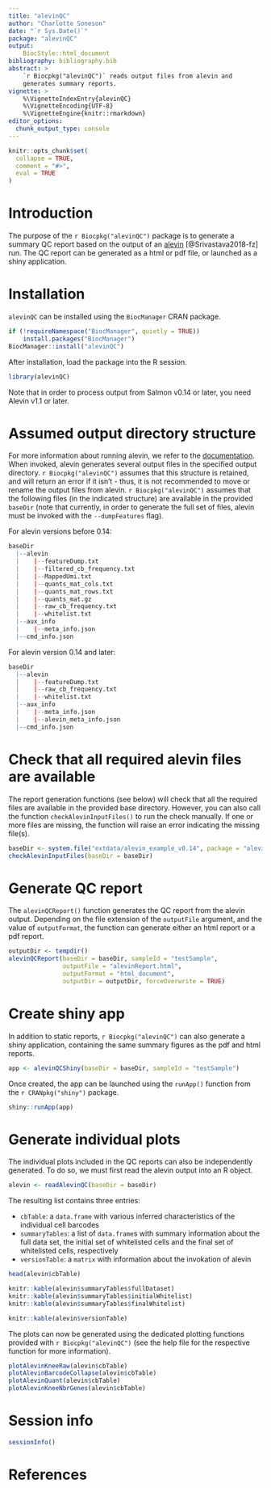 ```yaml
---
title: "alevinQC"
author: "Charlotte Soneson"
date: "`r Sys.Date()`"
package: "alevinQC"
output: 
    BiocStyle::html_document
bibliography: bibliography.bib
abstract: >
    `r Biocpkg("alevinQC")` reads output files from alevin and 
    generates summary reports.
vignette: >
    %\VignetteIndexEntry{alevinQC}
    %\VignetteEncoding{UTF-8}  
    %\VignetteEngine{knitr::rmarkdown}
editor_options: 
  chunk_output_type: console
---
```


```r
knitr::opts_chunk$set(
  collapse = TRUE,
  comment = "#>",
  eval = TRUE
)
```

# Introduction

The purpose of the `r Biocpkg("alevinQC")` package is to generate a summary QC
report based on the output of an
[alevin](https://salmon.readthedocs.io/en/latest/alevin.html)
[@Srivastava2018-fz] run. The QC report can be generated as a html or pdf file,
or launched as a shiny application.

# Installation

`alevinQC` can be installed using the `BiocManager` CRAN package.

```r
if (!requireNamespace("BiocManager", quietly = TRUE))
    install.packages("BiocManager")
BiocManager::install("alevinQC")
```

After installation, load the package into the R session.

```r
library(alevinQC)
```

Note that in order to process output from Salmon v0.14 or later, you need 
Alevin v1.1 or later. 

# Assumed output directory structure

For more information about running alevin, we refer to the
[documentation](https://salmon.readthedocs.io/en/latest/alevin.html). When
invoked, alevin generates several output files in the specified output
directory. `r Biocpkg("alevinQC")` assumes that this structure is retained, and
will return an error if it isn't  - thus, it is not recommended to move or
rename the output files from alevin. `r Biocpkg("alevinQC")` assumes that the
following files (in the indicated structure) are available in the provided
`baseDir` (note that currently, in order to generate the full set of files,
alevin must be invoked with the `--dumpFeatures` flag).

For alevin versions before 0.14:

```r
baseDir
  |--alevin
  |    |--featureDump.txt
  |    |--filtered_cb_frequency.txt
  |    |--MappedUmi.txt
  |    |--quants_mat_cols.txt
  |    |--quants_mat_rows.txt
  |    |--quants_mat.gz
  |    |--raw_cb_frequency.txt
  |    |--whitelist.txt
  |--aux_info
  |    |--meta_info.json
  |--cmd_info.json
```

For alevin version 0.14 and later:

```r
baseDir
  |--alevin
  |    |--featureDump.txt
  |    |--raw_cb_frequency.txt
  |    |--whitelist.txt
  |--aux_info
  |    |--meta_info.json
  |    |--alevin_meta_info.json
  |--cmd_info.json
```

# Check that all required alevin files are available

The report generation functions (see below) will check that all the required
files are available in the provided base directory. However, you can also call
the function `checkAlevinInputFiles()` to run the check manually. If one or more
files are missing, the function will raise an error indicating the missing
file(s).

```r
baseDir <- system.file("extdata/alevin_example_v0.14", package = "alevinQC")
checkAlevinInputFiles(baseDir = baseDir)
```

# Generate QC report

The `alevinQCReport()` function generates the QC report from the alevin output.
Depending on the file extension of the `outputFile` argument, and the value of
`outputFormat`, the function can generate either an html report or a pdf report.

```r
outputDir <- tempdir()
alevinQCReport(baseDir = baseDir, sampleId = "testSample", 
               outputFile = "alevinReport.html", 
               outputFormat = "html_document",
               outputDir = outputDir, forceOverwrite = TRUE)
```

# Create shiny app

In addition to static reports, `r Biocpkg("alevinQC")` can also generate a shiny
application, containing the same summary figures as the pdf and html reports.

```r
app <- alevinQCShiny(baseDir = baseDir, sampleId = "testSample")
```

Once created, the app can be launched using the `runApp()` function from the 
`r CRANpkg("shiny")` package.

```r
shiny::runApp(app)
```

# Generate individual plots

The individual plots included in the QC reports can also be independently
generated. To do so, we must first read the alevin output into an R object.

```r
alevin <- readAlevinQC(baseDir = baseDir)
```

The resulting list contains three entries:

- `cbTable`: a `data.frame` with various inferred characteristics of the
individual cell barcodes 
- `summaryTables`: a list of `data.frame`s with summary information about the
full data set, the initial set of whitelisted cells and the final set of
whitelisted cells, respectively
- `versionTable`: a `matrix` with information about the invokation of alevin

```r
head(alevin$cbTable)
```

```r
knitr::kable(alevin$summaryTables$fullDataset)
knitr::kable(alevin$summaryTables$initialWhitelist)
knitr::kable(alevin$summaryTables$finalWhitelist)
```

```r
knitr::kable(alevin$versionTable)
```

The plots can now be generated using the dedicated plotting functions provided
with `r Biocpkg("alevinQC")` (see the help file for the respective function for
more information).

```r
plotAlevinKneeRaw(alevin$cbTable)
plotAlevinBarcodeCollapse(alevin$cbTable)
plotAlevinQuant(alevin$cbTable)
plotAlevinKneeNbrGenes(alevin$cbTable)
```

# Session info

```r
sessionInfo()
```

# References
